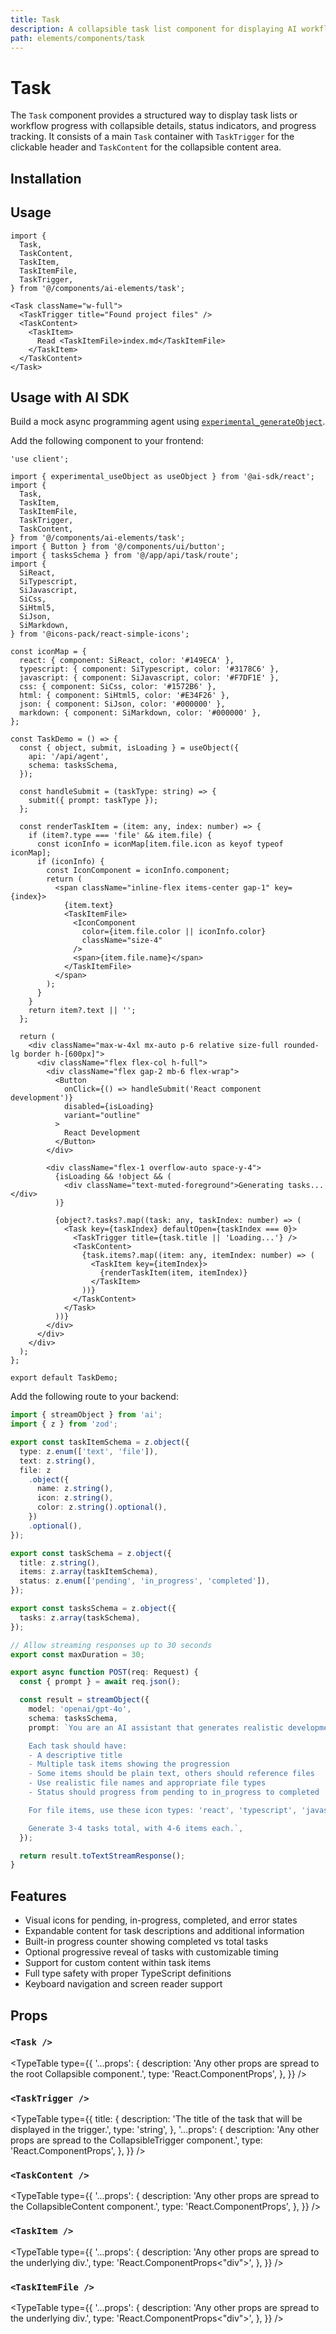 ```yaml
---
title: Task
description: A collapsible task list component for displaying AI workflow progress, with status indicators and optional descriptions.
path: elements/components/task
---
```


# Task

The `Task` component provides a structured way to display task lists or workflow progress with collapsible details, status indicators, and progress tracking. It consists of a main `Task` container with `TaskTrigger` for the clickable header and `TaskContent` for the collapsible content area.

<Preview path="task" />

## Installation

<ElementsInstaller path="task" />

## Usage

```tsx
import {
  Task,
  TaskContent,
  TaskItem,
  TaskItemFile,
  TaskTrigger,
} from '@/components/ai-elements/task';
```

```tsx
<Task className="w-full">
  <TaskTrigger title="Found project files" />
  <TaskContent>
    <TaskItem>
      Read <TaskItemFile>index.md</TaskItemFile>
    </TaskItem>
  </TaskContent>
</Task>
```

## Usage with AI SDK

Build a mock async programming agent using [`experimental_generateObject`](/docs/reference/ai-sdk-ui/use-object).

Add the following component to your frontend:

```tsx filename="app/page.tsx"
'use client';

import { experimental_useObject as useObject } from '@ai-sdk/react';
import {
  Task,
  TaskItem,
  TaskItemFile,
  TaskTrigger,
  TaskContent,
} from '@/components/ai-elements/task';
import { Button } from '@/components/ui/button';
import { tasksSchema } from '@/app/api/task/route';
import {
  SiReact,
  SiTypescript,
  SiJavascript,
  SiCss,
  SiHtml5,
  SiJson,
  SiMarkdown,
} from '@icons-pack/react-simple-icons';

const iconMap = {
  react: { component: SiReact, color: '#149ECA' },
  typescript: { component: SiTypescript, color: '#3178C6' },
  javascript: { component: SiJavascript, color: '#F7DF1E' },
  css: { component: SiCss, color: '#1572B6' },
  html: { component: SiHtml5, color: '#E34F26' },
  json: { component: SiJson, color: '#000000' },
  markdown: { component: SiMarkdown, color: '#000000' },
};

const TaskDemo = () => {
  const { object, submit, isLoading } = useObject({
    api: '/api/agent',
    schema: tasksSchema,
  });

  const handleSubmit = (taskType: string) => {
    submit({ prompt: taskType });
  };

  const renderTaskItem = (item: any, index: number) => {
    if (item?.type === 'file' && item.file) {
      const iconInfo = iconMap[item.file.icon as keyof typeof iconMap];
      if (iconInfo) {
        const IconComponent = iconInfo.component;
        return (
          <span className="inline-flex items-center gap-1" key={index}>
            {item.text}
            <TaskItemFile>
              <IconComponent
                color={item.file.color || iconInfo.color}
                className="size-4"
              />
              <span>{item.file.name}</span>
            </TaskItemFile>
          </span>
        );
      }
    }
    return item?.text || '';
  };

  return (
    <div className="max-w-4xl mx-auto p-6 relative size-full rounded-lg border h-[600px]">
      <div className="flex flex-col h-full">
        <div className="flex gap-2 mb-6 flex-wrap">
          <Button
            onClick={() => handleSubmit('React component development')}
            disabled={isLoading}
            variant="outline"
          >
            React Development
          </Button>
        </div>

        <div className="flex-1 overflow-auto space-y-4">
          {isLoading && !object && (
            <div className="text-muted-foreground">Generating tasks...</div>
          )}

          {object?.tasks?.map((task: any, taskIndex: number) => (
            <Task key={taskIndex} defaultOpen={taskIndex === 0}>
              <TaskTrigger title={task.title || 'Loading...'} />
              <TaskContent>
                {task.items?.map((item: any, itemIndex: number) => (
                  <TaskItem key={itemIndex}>
                    {renderTaskItem(item, itemIndex)}
                  </TaskItem>
                ))}
              </TaskContent>
            </Task>
          ))}
        </div>
      </div>
    </div>
  );
};

export default TaskDemo;
```

Add the following route to your backend:

```ts filename="app/api/agent.ts"
import { streamObject } from 'ai';
import { z } from 'zod';

export const taskItemSchema = z.object({
  type: z.enum(['text', 'file']),
  text: z.string(),
  file: z
    .object({
      name: z.string(),
      icon: z.string(),
      color: z.string().optional(),
    })
    .optional(),
});

export const taskSchema = z.object({
  title: z.string(),
  items: z.array(taskItemSchema),
  status: z.enum(['pending', 'in_progress', 'completed']),
});

export const tasksSchema = z.object({
  tasks: z.array(taskSchema),
});

// Allow streaming responses up to 30 seconds
export const maxDuration = 30;

export async function POST(req: Request) {
  const { prompt } = await req.json();

  const result = streamObject({
    model: 'openai/gpt-4o',
    schema: tasksSchema,
    prompt: `You are an AI assistant that generates realistic development task workflows. Generate a set of tasks that would occur during ${prompt}.

    Each task should have:
    - A descriptive title
    - Multiple task items showing the progression
    - Some items should be plain text, others should reference files
    - Use realistic file names and appropriate file types
    - Status should progress from pending to in_progress to completed

    For file items, use these icon types: 'react', 'typescript', 'javascript', 'css', 'html', 'json', 'markdown'

    Generate 3-4 tasks total, with 4-6 items each.`,
  });

  return result.toTextStreamResponse();
}
```

## Features

- Visual icons for pending, in-progress, completed, and error states
- Expandable content for task descriptions and additional information
- Built-in progress counter showing completed vs total tasks
- Optional progressive reveal of tasks with customizable timing
- Support for custom content within task items
- Full type safety with proper TypeScript definitions
- Keyboard navigation and screen reader support

## Props

### `<Task />`

<TypeTable
  type={{
    '...props': {
      description: 'Any other props are spread to the root Collapsible component.',
      type: 'React.ComponentProps<typeof Collapsible>',
    },
  }}
/>

### `<TaskTrigger />`

<TypeTable
  type={{
    title: {
      description: 'The title of the task that will be displayed in the trigger.',
      type: 'string',
    },
    '...props': {
      description: 'Any other props are spread to the CollapsibleTrigger component.',
      type: 'React.ComponentProps<typeof CollapsibleTrigger>',
    },
  }}
/>

### `<TaskContent />`

<TypeTable
  type={{
    '...props': {
      description: 'Any other props are spread to the CollapsibleContent component.',
      type: 'React.ComponentProps<typeof CollapsibleContent>',
    },
  }}
/>

### `<TaskItem />`

<TypeTable
  type={{
    '...props': {
      description: 'Any other props are spread to the underlying div.',
      type: 'React.ComponentProps<"div">',
    },
  }}
/>

### `<TaskItemFile />`

<TypeTable
  type={{
    '...props': {
      description: 'Any other props are spread to the underlying div.',
      type: 'React.ComponentProps<"div">',
    },
  }}
/>
